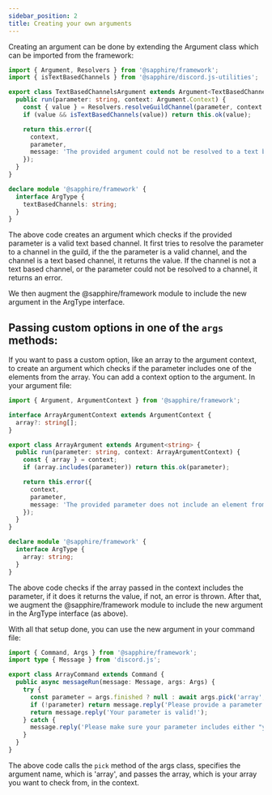 ```yaml
---
sidebar_position: 2
title: Creating your own arguments
---
```


Creating an argument can be done by extending the Argument class which can be imported from the framework:

```typescript ts2esm2cjs {4|12}
import { Argument, Resolvers } from '@sapphire/framework';
import { isTextBasedChannels } from '@sapphire/discord.js-utilities';

export class TextBasedChannelsArgument extends Argument<TextBasedChannelTypes> {
  public run(parameter: string, context: Argument.Context) {
    const { value } = Resolvers.resolveGuildChannel(parameter, context.message.guild!);
    if (value && isTextBasedChannels(value)) return this.ok(value);

    return this.error({
      context,
      parameter,
      message: 'The provided argument could not be resolved to a text based channel.'
    });
  }
}

declare module '@sapphire/framework' {
  interface ArgType {
    textBasedChannels: string;
  }
}
```

The above code creates an argument which checks if the provided parameter is a valid text based channel. It first tries
to resolve the parameter to a channel in the guild, if the the parameter is a valid channel, and the channel is a text
based channel, it returns the value. If the channel is not a text based channel, or the parameter could not be resolved
to a channel, it returns an error.

We then augment the @sapphire/framework module to include the new argument in the ArgType interface.

## Passing custom options in one of the `args` methods:

If you want to pass a custom option, like an array to the argument context, to create an argument which checks if the
parameter includes one of the elements from the array. You can add a context option to the argument. In your argument
file:

```typescript ts2esm2cjs {3|15}
import { Argument, ArgumentContext } from '@sapphire/framework';

interface ArrayArgumentContext extends ArgumentContext {
  array?: string[];
}

export class ArrayArgument extends Argument<string> {
  public run(parameter: string, context: ArrayArgumentContext) {
    const { array } = context;
    if (array.includes(parameter)) return this.ok(parameter);

    return this.error({
      context,
      parameter,
      message: 'The provided parameter does not include an element from the array.'
    });
  }
}

declare module '@sapphire/framework' {
  interface ArgType {
    array: string;
  }
}
```

The above code checks if the array passed in the context includes the parameter, if it does it returns the value, if
not, an error is thrown. After that, we augment the @sapphire/framework module to include the new argument in the
ArgType interface (as above).

With all that setup done, you can use the new argument in your command file:

```typescript ts2esm2cjs {1|10}
import { Command, Args } from '@sapphire/framework';
import type { Message } from 'discord.js';

export class ArrayCommand extends Command {
  public async messageRun(message: Message, args: Args) {
    try {
      const parameter = args.finished ? null : await args.pick('array', { array: ['yes', 'no'] });
      if (!parameter) return message.reply('Please provide a parameter');
      return message.reply('Your parameter is valid!');
    } catch {
      message.reply('Please make sure your parameter includes either "yes" or "no"');
    }
  }
}
```

The above code calls the `pick` method of the args class, specifies the argument name, which is 'array', and passes the
array, which is your array you want to check from, in the context.
